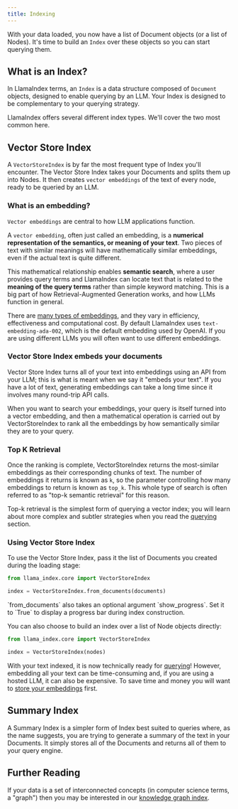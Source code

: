 ```yaml
---
title: Indexing
---
```


With your data loaded, you now have a list of Document objects (or a list of Nodes). It's time to build an `Index` over these objects so you can start querying them.

## What is an Index?

In LlamaIndex terms, an `Index` is a data structure composed of `Document` objects, designed to enable querying by an LLM. Your Index is designed to be complementary to your querying strategy.

LlamaIndex offers several different index types. We'll cover the two most common here.

## Vector Store Index

A `VectorStoreIndex` is by far the most frequent type of Index you'll encounter. The Vector Store Index takes your Documents and splits them up into Nodes. It then creates `vector embeddings` of the text of every node, ready to be queried by an LLM.

### What is an embedding?

`Vector embeddings` are central to how LLM applications function.

A `vector embedding`, often just called an embedding, is a **numerical representation of the semantics, or meaning of your text**. Two pieces of text with similar meanings will have mathematically similar embeddings, even if the actual text is quite different.

This mathematical relationship enables **semantic search**, where a user provides query terms and LlamaIndex can locate text that is related to the **meaning of the query terms** rather than simple keyword matching. This is a big part of how Retrieval-Augmented Generation works, and how LLMs function in general.

There are [many types of embeddings](/python/framework/module_guides/models/embeddings), and they vary in efficiency, effectiveness and computational cost. By default LlamaIndex uses `text-embedding-ada-002`, which is the default embedding used by OpenAI. If you are using different LLMs you will often want to use different embeddings.

### Vector Store Index embeds your documents

Vector Store Index turns all of your text into embeddings using an API from your LLM; this is what is meant when we say it "embeds your text". If you have a lot of text, generating embeddings can take a long time since it involves many round-trip API calls.

When you want to search your embeddings, your query is itself turned into a vector embedding, and then a mathematical operation is carried out by VectorStoreIndex to rank all the embeddings by how semantically similar they are to your query.

### Top K Retrieval

Once the ranking is complete, VectorStoreIndex returns the most-similar embeddings as their corresponding chunks of text. The number of embeddings it returns is known as `k`, so the parameter controlling how many embeddings to return is known as `top_k`. This whole type of search is often referred to as "top-k semantic retrieval" for this reason.

Top-k retrieval is the simplest form of querying a vector index; you will learn about more complex and subtler strategies when you read the [querying](/python/framework/understanding/rag/querying) section.

### Using Vector Store Index

To use the Vector Store Index, pass it the list of Documents you created during the loading stage:

```python
from llama_index.core import VectorStoreIndex

index = VectorStoreIndex.from_documents(documents)
```

<Aside type="tip">
  `from_documents` also takes an optional argument `show_progress`. Set it to
  `True` to display a progress bar during index construction.
</Aside>

You can also choose to build an index over a list of Node objects directly:

```python
from llama_index.core import VectorStoreIndex

index = VectorStoreIndex(nodes)
```

With your text indexed, it is now technically ready for [querying](/python/framework/understanding/rag/querying)! However, embedding all your text can be time-consuming and, if you are using a hosted LLM, it can also be expensive. To save time and money you will want to [store your embeddings](/python/framework/understanding/rag/storing) first.

## Summary Index

A Summary Index is a simpler form of Index best suited to queries where, as the name suggests, you are trying to generate a summary of the text in your Documents. It simply stores all of the Documents and returns all of them to your query engine.

## Further Reading

If your data is a set of interconnected concepts (in computer science terms, a "graph") then you may be interested in our [knowledge graph index](/python/examples/index_structs/knowledge_graph/knowledgegraphdemo).
